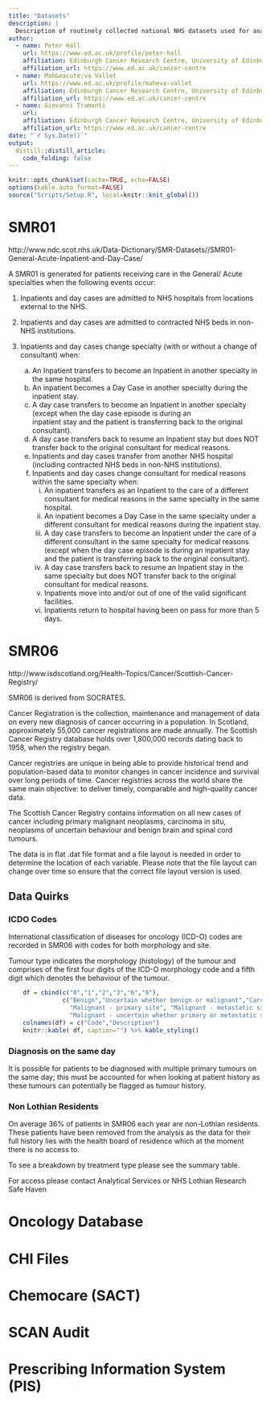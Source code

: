 ```yaml
---
title: "Datasets"
description: |
  Description of routinely collected national NHS datasets used for analysts defining cancer cohorts.
author:
  - name: Peter Hall 
    url: https://www.ed.ac.uk/profile/peter-hall
    affiliation: Edinburgh Cancer Research Centre, University of Edinburgh
    affiliation_url: https://www.ed.ac.uk/cancer-centre
  - name: Mah&eacute;va Vallet
    url: https://www.ed.ac.uk/profile/maheva-vallet
    affiliation: Edinburgh Cancer Research Centre, University of Edinburgh
    affiliation_url: https://www.ed.ac.uk/cancer-centre
  - name: Giovanni Tramonti
    url: 
    affiliation: Edinburgh Cancer Research Centre, University of Edinburgh
    affiliation_url: https://www.ed.ac.uk/cancer-centre
date: "`r Sys.Date()`"
output: 
  distill::distill_article:
    code_folding: false
---
```


```r
knitr::opts_chunk$set(cache=TRUE, echo=FALSE)
options(kable.auto_format=FALSE)
source("Scripts/Setup.R", local=knitr::knit_global())
```

# SMR01 

 http://www.ndc.scot.nhs.uk/Data-Dictionary/SMR-Datasets//SMR01-General-Acute-Inpatient-and-Day-Case/

A SMR01 is generated for patients receiving care in the General/ Acute specialties when the following events occur:

1. Inpatients and day cases are admitted to NHS hospitals from locations external to the NHS.

2. Inpatients and day cases are admitted to contracted NHS beds in non-NHS institutions.

3. Inpatients and day cases change specialty (with or without a change of consultant) when:
    a. An Inpatient transfers to become an Inpatient in another specialty in the same hospital.
    b. An inpatient becomes a Day Case in another specialty during the inpatient stay.
    c. A day case transfers to become an Inpatient in another specialty (except when the day case episode is during an  
   inpatient stay and the patient is transferring back to the original consultant).
    d. A day case transfers back to resume an Inpatient stay but does NOT transfer back to the original consultant for 
   medical reasons.
    e. Inpatients and day cases transfer from another NHS hospital (including contracted NHS beds in non-NHS institutions).
    f. Inpatients and day cases change consultant for medical reasons within the same specialty when:
        i. An inpatient transfers as an Inpatient to the care of a different consultant for medical reasons in the same
        specialty in the same hospital.
        ii. An inpatient becomes a Day Case in the same specialty under a different consultant for medical reasons during
        the inpatient stay.
        iii. A day case transfers to become an Inpatient under the care of a different consultant in the same specialty
        for medical reasons (except when the day case episode is during an inpatient stay and the patient is transferring
        back to the original consultant).
        iv. A day case transfers back to resume an Inpatient stay in the same specialty but does NOT transfer back to the
        original consultant for medical reasons.
        v. Inpatients move into and/or out of one of the valid significant facilities.
        vi. Inpatients return to hospital having been on pass for more than 5 days.

# SMR06

http://www.isdscotland.org/Health-Topics/Cancer/Scottish-Cancer-Registry/

SMR06 is derived from SOCRATES.

Cancer Registration is the collection, maintenance and management of data on every new diagnosis of cancer occurring in a population. In Scotland, approximately 55,000 cancer registrations are made annually. The Scottish Cancer Registry database holds over 1,800,000 records dating back to 1958, when the registry began.

Cancer registries are unique in being able to provide historical trend and population-based data to monitor changes in cancer incidence and survival over long periods of time. Cancer registries across the world share the same main objective: to deliver timely, comparable and high-quality cancer data.

The Scottish Cancer Registry contains information on all new cases of cancer including primary malignant neoplasms, carcinoma in situ, neoplasms of uncertain behaviour and benign brain and spinal cord tumours.

The data is in flat .dat file format and a file layout is needed in order to determine the location of each variable. Please note that the file layout can change over time so ensure that the correct file layout version is used.

## Data Quirks

### ICDO Codes

International classification of diseases for oncology (ICD-O) codes are recorded in SMR06 with codes for both morphology and site.

Tumour type indicates the morphology (histology) of the tumour and comprises of the first four digits of the ICD-O morphology code and a fifth digit which denotes the behaviour of the tumour.

```r
    df = cbind(c("0","1","2","3","6","9"),
               c("Benign","Uncertain whether benign or malignant","Carcinoma in situ",
                 "Malignant - primary site", "Malignant - metastatic site or secondary site",
                 "Malignant - uncertain whether primary or metastatic site"))
    colnames(df) = c("Code","Description")
    knitr::kable( df, caption="") %>% kable_styling()
```

### Diagnosis on the same day

It is possible for patients to be diagnosed with multiple primary tumours on the same day; this must be accounted for when looking at patient history as these tumours can potentially be flagged as tumour history.

### Non Lothian Residents

On average 36% of patients in SMR06 each year are non-Lothian residents. These patients have been removed from the analysis as the data for their full history lies with the health board of residence which at the moment there is no access to.

To see a breakdown by treatment type please see the summary table.

For access please contact Analytical Services or NHS Lothian Research Safe Haven

# Oncology Database

# CHI Files

# Chemocare (SACT)

# SCAN Audit

# Prescribing Information System (PIS)
